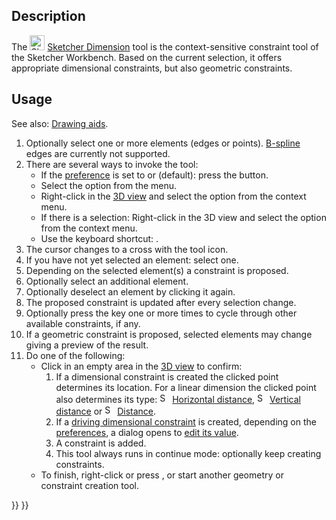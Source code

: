 <languages/>

{{Docnav
|[[Sketcher_ToggleConstruction|Toggle construction geometry]]
|[[Sketcher_ConstrainDistanceX|Horizontal distance]]
|[[Sketcher_Workbench|Sketcher]]
|IconL=Sketcher_ToggleConstruction.svg
|IconR=Sketcher_ConstrainDistanceX.svg
|IconC=Workbench_Sketcher.svg
}}

{{GuiCommand
|Name= Sketcher Dimension
|MenuLocation=Sketch → Sketcher constraints → Dimension
|Workbenches=[[Sketcher_Workbench|Sketcher]]
|Shortcut={{KEY|D}}
|Version=1.0
}}

==Description==

The [[Image:Sketcher_Dimension.svg|24px]] [[Sketcher_Dimension|Sketcher Dimension]] tool is the context-sensitive constraint tool of the Sketcher Workbench. Based on the current selection, it offers appropriate dimensional constraints, but also geometric constraints.

==Usage==

See also: [[Sketcher_Workbench#Drawing_aids|Drawing aids]].

# Optionally select one or more elements (edges or points). [[Sketcher_Workbench#Sketcher_CompCreateBSpline|B-spline]] edges are currently not supported.
# There are several ways to invoke the tool:
#* If the {{MenuCommand|Dimensioning constraints}} [[Sketcher_Preferences#General|preference]] is set to {{Value|Both}} or {{Value|Single tool}} (default): press the {{Button|[[Image:Sketcher_Dimension.svg|16px]] [[Sketcher_Dimension|Dimension]]}} button.
#* Select the {{MenuCommand|Sketch → Sketcher constraints → [[Image:Sketcher_Dimension.svg|16px]] Dimension}} option from the menu.
#* Right-click in the [[3D_view|3D view]] and select the {{MenuCommand|Dimension → [[Image:Sketcher_Dimension.svg|16px]] Dimension}} option from the context menu.
#* If there is a selection: Right-click in the 3D view and select the {{MenuCommand|[[Image:Sketcher_Dimension.svg|16px]] Dimension}} option from the context menu.
#* Use the keyboard shortcut: {{KEY|D}}.
# The cursor changes to a cross with the tool icon.
# If you have not yet selected an element: select one.
# Depending on the selected element(s) a constraint is proposed.
# Optionally select an additional element.
# Optionally deselect an element by clicking it again.
# The proposed constraint is updated after every selection change.
# Optionally press the {{KEY|M}} key one or more times to cycle through other available constraints, if any.
# If a geometric constraint is proposed, selected elements may change giving a preview of the result.
# Do one of the following:
#* Click in an empty area in the [[3D_view|3D view]] to confirm:
#*# If a dimensional constraint is created the clicked point determines its location. For a linear dimension the clicked point also determines its type: [[Image:Sketcher_ConstrainDistanceX.svg|16px]] [[Sketcher_ConstrainDistanceX|Horizontal distance]], [[Image:Sketcher_ConstrainDistanceY.svg|16px]] [[Sketcher_ConstrainDistanceY|Vertical distance]] or  [[Image:Sketcher_ConstrainDistance.svg|16px]] [[Sketcher_ConstrainDistance|Distance]].
#*# If a [[Sketcher_ToggleDrivingConstraint|driving dimensional constraint]] is created, depending on the [[Sketcher_Preferences#Display|preferences]], a dialog opens to [[Sketcher_Workbench#Edit_constraints|edit its value]].
#*# A constraint is added.
#*# This tool always runs in continue mode: optionally keep creating constraints.
#* To finish, right-click or press {{KEY|Esc}}, or start another geometry or constraint creation tool.


{{Docnav
|[[Sketcher_ToggleConstruction|Toggle construction geometry]]
|[[Sketcher_ConstrainDistanceX|Horizontal distance]]
|[[Sketcher_Workbench|Sketcher]]
|IconL=Sketcher_ToggleConstruction.svg
|IconR=Sketcher_ConstrainDistanceX.svg
|IconC=Workbench_Sketcher.svg
}}

{{Sketcher_Tools_navi{{#translation:}}}}
{{Userdocnavi{{#translation:}}}}
